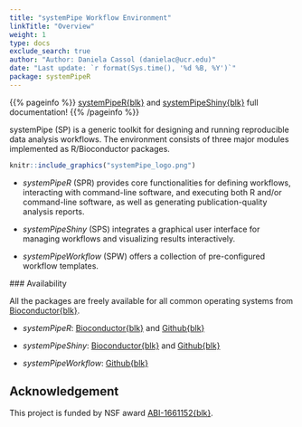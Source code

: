 ```yaml
---
title: "systemPipe Workflow Environment"
linkTitle: "Overview"
weight: 1
type: docs
exclude_search: true
author: "Author: Daniela Cassol (danielac@ucr.edu)"
date: "Last update: `r format(Sys.time(), '%d %B, %Y')`" 
package: systemPipeR
---
```


{{% pageinfo %}}
[systemPipeR{blk}](https://systempipe.org/sp/) and [systemPipeShiny{blk}](https://systempipe.org/sps/) full documentation!
{{% /pageinfo %}}

systemPipe (SP) is a generic toolkit for designing and running reproducible data 
analysis workflows. The environment consists of three major modules implemented
as R/Bioconductor packages. 

```r
knitr::include_graphics("systemPipe_logo.png")
```

- _systemPipeR_ (SPR) provides core functionalities for defining workflows, 
interacting with command-line software, and executing both R and/or command-line 
software, as well as generating publication-quality analysis reports. 

- _systemPipeShiny_ (SPS) integrates a graphical user interface for managing 
workflows and visualizing results interactively. 

- _systemPipeWorkflow_ (SPW) offers a collection of pre-configured workflow templates.

 ### Availability

All the packages are freely available for all common operating systems from
[Bioconductor{blk}](http://bioconductor.org/packages/systemPipeR). 

- _systemPipeR_: [Bioconductor{blk}](http://bioconductor.org/packages/systemPipeR) and [Github{blk}](https://github.com/tgirke/systemPipeR)

- _systemPipeShiny_: [Bioconductor{blk}](http://bioconductor.org/packages/release/bioc/html/systemPipeShiny.html) and [Github{blk}](https://github.com/systemPipeR/systemPipeShiny)

- _systemPipeWorkflow_: [Github{blk}](https://github.com/systemPipeR)

## Acknowledgement

This project is funded by NSF award [ABI-1661152{blk}](https://www.nsf.gov/awardsearch/showAward?AWD_ID=1661152).

